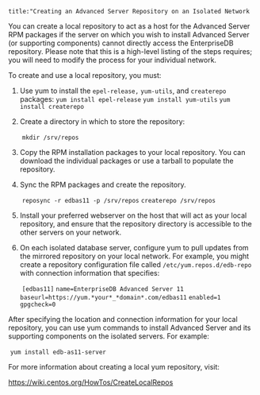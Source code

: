 ```
title:"Creating an Advanced Server Repository on an Isolated Network
```

<div
  id="creating_an_advanced_server_repository_on_an_isolated_network"
  class="registered_link"
></div>

You can create a local repository to act as a host for the Advanced Server RPM packages if the server on which you wish to install Advanced Server (or supporting components) cannot directly access the EnterpriseDB repository. Please note that this is a high-level listing of the steps requires; you will need to modify the process for your individual network.

To create and use a local repository, you must:

1. Use yum to install the `epel-release,` `yum-utils`, and `createrepo` packages:
   `yum install epel-release`
   `yum install yum-utils`
   `yum install createrepo`

2. Create a directory in which to store the repository:

   ​ `mkdir /srv/repos`

3. Copy the RPM installation packages to your local repository. You can download the individual packages or use a tarball to populate the repository.

4. Sync the RPM packages and create the repository.

   ​ `reposync -r edbas11 -p /srv/repos`
   ​ `createrepo /srv/repos`

5. Install your preferred webserver on the host that will act as your local repository, and ensure that the repository directory is accessible to the other servers on your network.

6. On each isolated database server, configure yum to pull updates from the mirrored repository on your local network. For example, you might create a repository configuration file called `/etc/yum.repos.d/edb-repo` with connection information that specifies:

   ​ `[edbas11]`
   ​ `name=EnterpriseDB Advanced Server 11`
   ​ `baseurl=https://yum.*your*_*domain*.com/edbas11`
   ​ `enabled=1`
   ​ `gpgcheck=0`

After specifying the location and connection information for your local repository, you can use yum commands to install Advanced Server and its supporting components on the isolated servers. For example:

​ `yum install edb-as11-server`

For more information about creating a local yum repository, visit:

https://wiki.centos.org/HowTos/CreateLocalRepos
